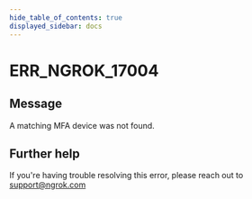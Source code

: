 ```yaml
---
hide_table_of_contents: true
displayed_sidebar: docs
---
```



# ERR_NGROK_17004

## Message

A matching MFA device was not found.

<ErrorDetails error="err_ngrok_17004" />

## Further help

If you're having trouble resolving this error, please reach out to [support@ngrok.com](mailto:support@ngrok.com?subject=Help%20with%20ERR_NGROK_17004)
